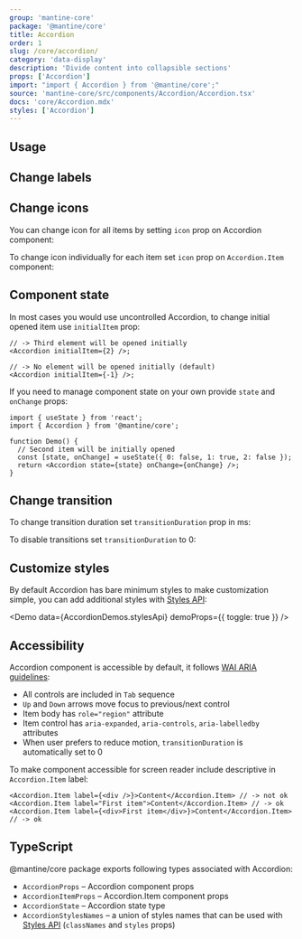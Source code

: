 ```yaml
---
group: 'mantine-core'
package: '@mantine/core'
title: Accordion
order: 1
slug: /core/accordion/
category: 'data-display'
description: 'Divide content into collapsible sections'
props: ['Accordion']
import: "import { Accordion } from '@mantine/core';"
source: 'mantine-core/src/components/Accordion/Accordion.tsx'
docs: 'core/Accordion.mdx'
styles: ['Accordion']
---
```



## Usage

<Demo data={AccordionDemos.configurator} />

## Change labels

<Demo data={AccordionDemos.label} />

## Change icons

You can change icon for all items by setting `icon` prop on Accordion component:

<Demo data={AccordionDemos.icon} />

To change icon individually for each item set `icon` prop on `Accordion.Item` component:

<Demo data={AccordionDemos.icons} />

## Component state

In most cases you would use uncontrolled Accordion, to change initial opened item use `initialItem` prop:

```tsx
// -> Third element will be opened initially
<Accordion initialItem={2} />;

// -> No element will be opened initially (default)
<Accordion initialItem={-1} />;
```

If you need to manage component state on your own provide `state` and `onChange` props:

```tsx
import { useState } from 'react';
import { Accordion } from '@mantine/core';

function Demo() {
  // Second item will be initially opened
  const [state, onChange] = useState({ 0: false, 1: true, 2: false });
  return <Accordion state={state} onChange={onChange} />;
}
```

## Change transition

To change transition duration set `transitionDuration` prop in ms:

<Demo data={AccordionDemos.customTransitions} />

To disable transitions set `transitionDuration` to 0:

<Demo data={AccordionDemos.disableTransitions} />

## Customize styles

By default Accordion has bare minimum styles to make customization simple,
you can add additional styles with [Styles API](/theming/styles-api/):

<Demo data={AccordionDemos.stylesApi} demoProps={{ toggle: true }} />

## Accessibility

Accordion component is accessible by default, it follows [WAI ARIA guidelines](https://www.w3.org/TR/wai-aria-practices-1.1/examples/accordion/accordion.html):

- All controls are included in `Tab` sequence
- `Up` and `Down` arrows move focus to previous/next control
- Item body has `role="region"` attribute
- Item control has `aria-expanded`, `aria-controls`, `aria-labelledby` attributes
- When user prefers to reduce motion, `transitionDuration` is automatically set to 0

To make component accessible for screen reader include descriptive in `Accordion.Item` label:

```tsx
<Accordion.Item label={<div />}>Content</Accordion.Item> // -> not ok
<Accordion.Item label="First item">Content</Accordion.Item> // -> ok
<Accordion.Item label={<div>First item</div>}>Content</Accordion.Item> // -> ok
```

## TypeScript

@mantine/core package exports following types associated with Accordion:

- `AccordionProps` – Accordion component props
- `AccordionItemProps` – Accordion.Item component props
- `AccordionState` – Accordion state type
- `AccordionStylesNames` – a union of styles names that can be used with [Styles API](/theming/styles-api/) (`classNames` and `styles` props)

